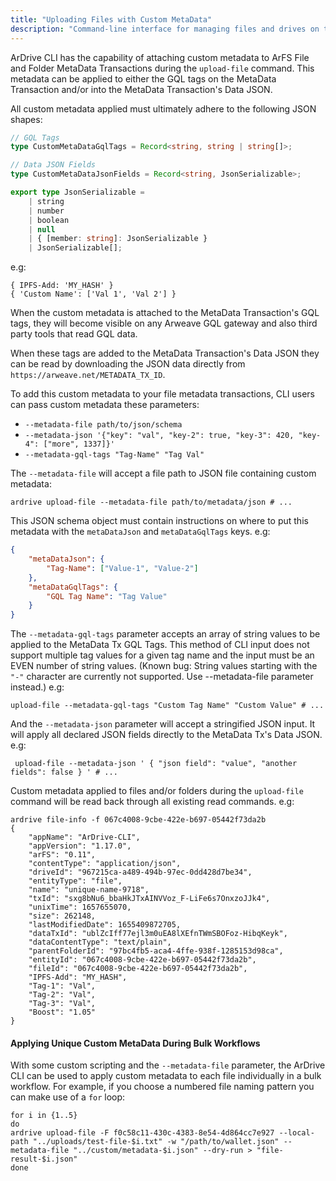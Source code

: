 ```yaml
---
title: "Uploading Files with Custom MetaData"
description: "Command-line interface for managing files and drives on the Ardrive platform"
---
```


ArDrive CLI has the capability of attaching custom metadata to ArFS File and Folder MetaData Transactions during the `upload-file` command. This metadata can be applied to either the GQL tags on the MetaData Transaction and/or into the MetaData Transaction's Data JSON.

All custom metadata applied must ultimately adhere to the following JSON shapes:

```ts
// GQL Tags
type CustomMetaDataGqlTags = Record<string, string | string[]>;

// Data JSON Fields
type CustomMetaDataJsonFields = Record<string, JsonSerializable>;

export type JsonSerializable =
    | string
    | number
    | boolean
    | null
    | { [member: string]: JsonSerializable }
    | JsonSerializable[];
```

e.g:

```shell
{ IPFS-Add: 'MY_HASH' }
{ 'Custom Name': ['Val 1', 'Val 2'] }
```

When the custom metadata is attached to the MetaData Transaction's GQL tags, they will become visible on any Arweave GQL gateway and also third party tools that read GQL data.

When these tags are added to the MetaData Transaction's Data JSON they can be read by downloading the JSON data directly from `https://arweave.net/METADATA_TX_ID`.

To add this custom metadata to your file metadata transactions, CLI users can pass custom metadata these parameters:

-   `--metadata-file path/to/json/schema`
-   `--metadata-json '{"key": "val", "key-2": true, "key-3": 420, "key-4": ["more", 1337]}'`
-   `--metadata-gql-tags "Tag-Name" "Tag Val"`

The `--metadata-file` will accept a file path to JSON file containing custom metadata:

```shell
ardrive upload-file --metadata-file path/to/metadata/json # ...
```

This JSON schema object must contain instructions on where to put this metadata with the `metaDataJson` and `metaDataGqlTags` keys. e.g:

```json
{
    "metaDataJson": {
        "Tag-Name": ["Value-1", "Value-2"]
    },
    "metaDataGqlTags": {
        "GQL Tag Name": "Tag Value"
    }
}
```

The `--metadata-gql-tags` parameter accepts an array of string values to be applied to the MetaData Tx GQL Tags. This method of CLI input does not support multiple tag values for a given tag name and the input must be an EVEN number of string values. (Known bug: String values starting with the `"-"` character are currently not supported. Use --metadata-file parameter instead.) e.g:

```shell
upload-file --metadata-gql-tags "Custom Tag Name" "Custom Value" # ...
```

And the `--metadata-json` parameter will accept a stringified JSON input. It will apply all declared JSON fields directly to the MetaData Tx's Data JSON. e.g:

```shell
 upload-file --metadata-json ' { "json field": "value", "another fields": false } ' # ...
```

Custom metadata applied to files and/or folders during the `upload-file` command will be read back through all existing read commands. e.g:

```shell
ardrive file-info -f 067c4008-9cbe-422e-b697-05442f73da2b
{
    "appName": "ArDrive-CLI",
    "appVersion": "1.17.0",
    "arFS": "0.11",
    "contentType": "application/json",
    "driveId": "967215ca-a489-494b-97ec-0dd428d7be34",
    "entityType": "file",
    "name": "unique-name-9718",
    "txId": "sxg8bNu6_bbaHkJTxAINVVoz_F-LiFe6s7OnxzoJJk4",
    "unixTime": 1657655070,
    "size": 262148,
    "lastModifiedDate": 1655409872705,
    "dataTxId": "ublZcIff77ejl3m0uEA8lXEfnTWmSBOFoz-HibqKeyk",
    "dataContentType": "text/plain",
    "parentFolderId": "97bc4fb5-aca4-4ffe-938f-1285153d98ca",
    "entityId": "067c4008-9cbe-422e-b697-05442f73da2b",
    "fileId": "067c4008-9cbe-422e-b697-05442f73da2b",
    "IPFS-Add": "MY_HASH",
    "Tag-1": "Val",
    "Tag-2": "Val",
    "Tag-3": "Val",
    "Boost": "1.05"
}
```

#### Applying Unique Custom MetaData During Bulk Workflows

With some custom scripting and the `--metadata-file` parameter, the ArDrive CLI can be used to apply custom metadata to each file individually in a bulk workflow. For example, if you choose a numbered file naming pattern you can make use of a `for` loop:

```shell
for i in {1..5}
do
ardrive upload-file -F f0c58c11-430c-4383-8e54-4d864cc7e927 --local-path "../uploads/test-file-$i.txt" -w "/path/to/wallet.json" --metadata-file "../custom/metadata-$i.json" --dry-run > "file-result-$i.json"
done
```